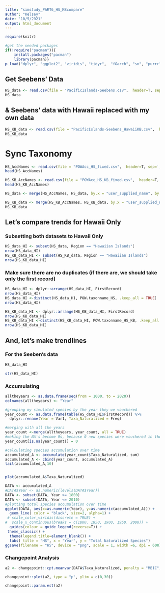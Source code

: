 ---
title: "simstudy_PART6_HS_KBcompare"
author: "Kelsey"
date: "10/5/2021"
output: html_document
---

```{r, }
require(knitr)
```
```{r}
#get the needed packages
if(!require("pacman")){
	install.packages("pacman")
	library(pacman)}
p_load("dplyr", "ggplot2", "viridis", "tidyr",  "fGarch", "sn", "purrr", "forcats", "stats", "changepoint", "changepoint.np", "taxize", "data.table")
```

## Get Seebens' Data 

```{r}
HS_data <- read.csv(file = "PacificIslands-Seebens.csv",  header=T, sep=',', na.strings=c("","NA"), stringsAsFactors=F)
HS_data
```

## & Seebens' data with Hawaii replaced with my own data

```{r}
HS_KB_data <- read.csv(file = "PacificIslands-Seebens_HawaiiKB.csv",  header=T, sep=',', na.strings=c("","NA"), stringsAsFactors=F)
HS_KB_data
```
# Sync Taxonomy


<!-- ## Making Sure the Names are in IPNI -->
<!-- ```{r} -->
<!-- gnr.long_HS <- HS_data$NewName %>% -->
<!--   gnr_resolve(data_source_ids = 167, best_match_only = TRUE, with_canonical_ranks = TRUE) -->
<!-- ``` -->

<!-- ```{r} -->
<!-- gnr.long_HS_KB <- HS_KB_data$NewName %>% -->
<!--   gnr_resolve(data_source_ids = 167, best_match_only = TRUE, with_canonical_ranks = TRUE) -->
<!-- ``` -->


<!-- ## Conform to a Single Accepted Name According to Kew's Plants of the World -->

<!-- ```{r} -->
<!-- pow.output_HS <- get_pow(gnr.long_HS$matched_name2, db = "pow", accepted = TRUE, ask = TRUE) -->
<!-- ``` -->
<!-- ```{r} -->
<!-- pow.output_HS <- as.data.frame(pow.output_HS) -->
<!-- inputID_HS <- as.data.frame(cbind(gnr.long_HS$user_supplied_name, gnr.long_HS$matched_name2, pow.output_HS$ids)) -->
<!-- colnames(inputID_HS) <- c("user_supplied_name", "matched_name2", "IPNI_ID") -->
<!-- head(inputID_HS) -->
<!-- ``` -->
<!-- ```{r} -->
<!-- pow.output_HS_KB <- get_pow(gnr.long_HS_KB$matched_name2, db = "pow", accepted = TRUE, ask = TRUE) -->
<!-- ``` -->

<!-- ```{r} -->
<!-- pow.output_HS_KB <- as.data.frame(pow.output_HS_KB) -->
<!-- inputID_HS_KB <- as.data.frame(cbind(gnr.long_HS_KB$user_supplied_name, gnr.long_HS_KB$matched_name2, pow.output_HS_KB$ids)) -->
<!-- colnames(inputID_HS_KB) <- c("user_supplied_name", "matched_name2", "IPNI_ID") -->
<!-- head(inputID_HS_KB) -->
<!-- ``` -->



<!-- ## Separate the Troublemakers (just for now) -->

<!-- ```{r} -->
<!-- inputID_HS.NAsdrop <- subset(inputID_HS, (!is.na(inputID_HS$IPNI_ID))) -->
<!-- nrow(inputID_HS.NAsdrop) -->

<!-- inputID_HS_KB.NAsdrop <- subset(inputID_HS_KB, (!is.na(inputID_HS_KB$IPNI_ID))) -->
<!-- nrow(inputID_HS_KB.NAsdrop) -->

<!-- write.csv(inputID_HS.NAsdrop, "inputID_HS.NAsdrop.csv", row.names = FALSE, quote = FALSE) -->
<!-- write.csv(inputID_HS_KB.NAsdrop, "inputID_HS_KB.NAsdrop.csv", row.names = FALSE, quote = FALSE) -->
<!-- ``` -->
<!-- ```{r} -->
<!-- inputID_HS.NAsonly <- subset(inputID_HS, (is.na(inputID_HS$IPNI_ID))) -->
<!-- nrow(inputID_HS.NAsonly) -->

<!-- inputID_HS_KB.NAsonly <- subset(inputID_HS_KB, (is.na(inputID_HS_KB$IPNI_ID))) -->
<!-- nrow(inputID_HS_KB.NAsonly) -->

<!-- write.csv(inputID_HS.NAsonly, "inputID_HS.NAsonly.csv", row.names = FALSE, quote = FALSE) -->
<!-- write.csv(inputID_HS_KB.NAsonly, "inputID_HS_KB.NAsonly.csv", row.names = FALSE, quote = FALSE) -->
<!-- ``` -->

<!-- ## Get taxon name using IPNI IDs -->

<!-- ```{r} -->
<!-- Get_taxonname <- function(spnames) { -->
<!--   temp <- c() -->
<!--   temp <- pow_lookup(spnames) -->
<!--   ifelse(is.null(temp$meta$name) == "TRUE", "ERROR", temp$meta$name) -->
<!-- } -->
<!-- ``` -->

<!-- ```{r} -->
<!-- POW.taxonname_HS <- sapply(inputID_HS.NAsdrop$IPNI_ID[], Get_taxonname) -->
<!-- ``` -->

<!-- ```{r} -->
<!-- POW.taxonname_HS_KB <- sapply(inputID_HS_KB.NAsdrop$IPNI_ID[], Get_taxonname) -->
<!-- ``` -->

<!-- ```{r} -->
<!-- POWAcc_HS <- cbind(inputID_HS.NAsdrop, POW.taxonname_HS) -->
<!-- POWAcc_HS_KB <- cbind(inputID_HS_KB.NAsdrop, POW.taxonname_HS_KB) -->
<!-- ``` -->

<!-- ```{r} -->
<!-- write.csv(POWAcc_HS, "POWAcc_HS.csv", row.names = FALSE, quote = FALSE) -->
<!-- write.csv(POWAcc_HS_KB, "POWAcc_HS_KB.csv", row.names = FALSE, quote = FALSE) -->
<!-- ``` -->

```{r}
HS_AccNames <- read.csv(file = "POWAcc_HS_fixed.csv",  header=T, sep=',', na.strings=c("","NA"), stringsAsFactors=F)
head(HS_AccNames)
```
```{r}
HS_KB_AccNames <- read.csv(file = "POWAcc_HS_KB_fixed.csv",  header=T, sep=',', na.strings=c("","NA"), stringsAsFactors=F)
head(HS_KB_AccNames)
```

```{r}
HS_data <- merge(HS_AccNames, HS_data, by.x = "user_supplied_name", by.y = "NewName", all.y = TRUE)
```
```{r}
HS_KB_data <- merge(HS_KB_AccNames, HS_KB_data, by.x = "user_supplied_name", by.y = "NewName", all.y = TRUE)
HS_KB_data
```

## Let's compare trends for Hawaii Only

### Subsetting both datasets to Hawaii Only

```{r}
HS_data_HI <- subset(HS_data, Region == "Hawaiian Islands")
nrow(HS_data_HI)
HS_KB_data_HI <- subset(HS_KB_data, Region == "Hawaiian Islands")
nrow(HS_KB_data_HI)
```
### Make sure there are no duplicates (if there are, we should take only the first record)

```{r}
HS_data_HI <- dplyr::arrange(HS_data_HI, FirstRecord)
nrow(HS_data_HI)
HS_data_HI <-distinct(HS_data_HI, POW.taxonname_HS, .keep_all = TRUE)
nrow(HS_data_HI)
```
```{r}
HS_KB_data_HI <- dplyr::arrange(HS_KB_data_HI, FirstRecord)
nrow(HS_KB_data_HI)
HS_KB_data_HI <-distinct(HS_KB_data_HI, POW.taxonname_HS_KB, .keep_all = TRUE)
nrow(HS_KB_data_HI)
```

## And, let's make trendlines



### For the Seeben's data

```{r}
HS_data_HI
```
```{r}
str(HS_data_HI)
```


### Accumulating
```{r}
alltheyears <- as.data.frame(seq(from = 1000, to = 2020))
colnames(alltheyears) <- "Year"

#grouping my simulated species by the year they we vouchered
year_count <- as.data.frame(table(HS_data_HI$FirstRecord)) %>%
  dplyr::rename(Year = Var1, Taxa_Naturalized = Freq)

#merging with all the years
year_count <-merge(alltheyears, year_count, all = TRUE)
#making the NA's become 0s, because 0 new species were vouchered in those years
year_count[is.na(year_count)] = 0

#calculating species accumulation over time
accumulated_A <- accumulate(year_count$Taxa_Naturalized, sum)
accumulated_A <- cbind(year_count, accumulated_A)
tail(accumulated_A,10)
```
```{r}

```


```{r}
plot(accumulated_A$Taxa_Naturalized)
```

```{r}
DATA <- accumulated_A
#DATA$Year <- as.numeric(levels(DATA$Year))
DATA <- subset(DATA, Year >= 1800)
DATA <- subset(DATA, Year <= 2010)
#plotting total species accumulation over time
ggplot(DATA, aes(x=as.numeric(Year), y=as.numeric(accumulated_A))) +
  geom_line( color = "black", size=2, alpha=1) +
 # scale_color_viridis(discrete = TRUE) +
#  scale_x_continuous(breaks = c(1800, 1850, 1900, 1950, 2000)) +
  guides(colour = guide_legend(reverse=T)) +
 theme_classic() +
  theme(legend.title=element_blank()) +
  labs( title = "HS", x = "Year", y = "Total Naturalized Species")
ggsave(filename = "HS", device = "png", scale = 1, width =6, dpi = 600)
```

### Changepoint Analysis

```{r}
a2 <- changepoint::cpt.meanvar(DATA$Taxa_Naturalized, penalty = "MBIC", method = "PELT", Q = 10, test.stat = "Normal", class = TRUE, param.estimates = TRUE, minseglen = 5)
```

```{r}
changepoint::plot(a2, type = "p", ylim = c(0,30))
```
```{r}
changepoint::param.est(a2)
```
